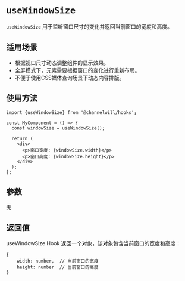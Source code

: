 <Meta title="Hooks/useWindowSize" />

# `useWindowSize`

`useWindowSize` 用于监听窗口尺寸的变化并返回当前窗口的宽度和高度。

## 适用场景
- 根据视口尺寸动态调整组件的显示效果。
- 全屏模式下，元素需要根据窗口的变化进行重新布局。
- 不便于使用CSS媒体查询场景下动态内容排版。

## 使用方法

```tsx
import {useWindowSize} from '@channelwill/hooks';

const MyComponent = () => {
  const windowSize = useWindowSize();

  return (
    <div>
      <p>窗口宽度: {windowSize.width}</p>
      <p>窗口高度: {windowSize.height}</p>
    </div>
  );
};
```

## 参数
无

## 返回值

useWindowSize Hook 返回一个对象，该对象包含当前窗口的宽度和高度：
```
{
    width: number,  // 当前窗口的宽度
    height: number  // 当前窗口的高度
}
```